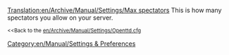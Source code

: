 [[Translation:en/Archive/Manual/Settings/Max spectators]]
[[Category:en/Manual/Settings & Preferences]]
This is how many spectators you allow on your server.


<small><<Back to the [[en/Archive/Manual/Settings/Openttd.cfg]]</small>